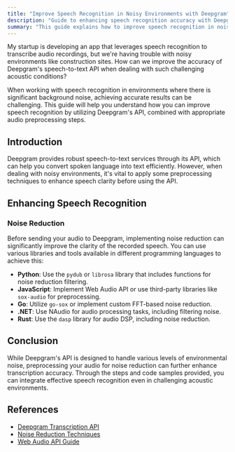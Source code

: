 ```yaml
---
title: "Improve Speech Recognition in Noisy Environments with Deepgram"
description: "Guide to enhancing speech recognition accuracy with Deepgram's API in noisy environments."
summary: "This guide explains how to improve speech recognition in noisy environments by using Deepgram's speech-to-text API alongside audio preprocessing techniques such as noise reduction and speaker diarization to enhance speech clarity and accuracy."
---
```


<CommunityQuestion>My startup is developing an app that leverages speech recognition to transcribe audio recordings, but we're having trouble with noisy environments like construction sites. How can we improve the accuracy of Deepgram's speech-to-text API when dealing with such challenging acoustic conditions?</CommunityQuestion>

When working with speech recognition in environments where there is significant background noise, achieving accurate results can be challenging. This guide will help you understand how you can improve speech recognition by utilizing Deepgram's API, combined with appropriate audio preprocessing steps.

## Introduction

Deepgram provides robust speech-to-text services through its API, which can help you convert spoken language into text efficiently. However, when dealing with noisy environments, it's vital to apply some preprocessing techniques to enhance speech clarity before using the API.

## Enhancing Speech Recognition

### Noise Reduction

Before sending your audio to Deepgram, implementing noise reduction can significantly improve the clarity of the recorded speech. You can use various libraries and tools available in different programming languages to achieve this:

- **Python**: Use the `pydub` or `librosa` library that includes functions for noise reduction filtering.
- **JavaScript**: Implement Web Audio API or use third-party libraries like `sox-audio` for preprocessing.
- **Go**: Utilize `go-sox` or implement custom FFT-based noise reduction.
- **.NET**: Use NAudio for audio processing tasks, including filtering noise.
- **Rust**: Use the `dasp` library for audio DSP, including noise reduction.

## Conclusion

While Deepgram's API is designed to handle various levels of environmental noise, preprocessing your audio for noise reduction can further enhance transcription accuracy. Through the steps and code samples provided, you can integrate effective speech recognition even in challenging acoustic environments.

## References

- [Deepgram Transcription API](https://developers.deepgram.com/docs/getting-started-with-pre-recorded-audio)
- [Noise Reduction Techniques](https://pypi.org/project/pydub/)
- [Web Audio API Guide](https://developer.mozilla.org/en-US/docs/Web/API/Web_Audio_API)